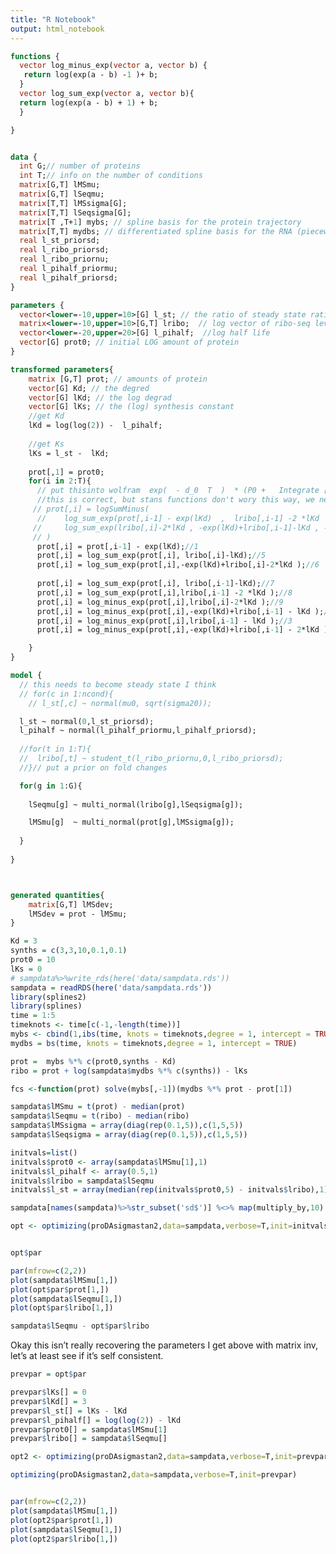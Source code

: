```yaml
---
title: "R Notebook"
output: html_notebook
---
```




```stan

functions {
  vector log_minus_exp(vector a, vector b) {
   return log(exp(a - b) -1 )+ b;
  }
  vector log_sum_exp(vector a, vector b){
  return log(exp(a - b) + 1) + b;
  }

}


data {
  int G;// number of proteins
  int T;// info on the number of conditions
  matrix[G,T] lMSmu;
  matrix[G,T] lSeqmu;
  matrix[T,T] lMSsigma[G];
  matrix[T,T] lSeqsigma[G];
  matrix[T ,T+1] mybs; // spline basis for the protein trajectory
  matrix[T,T] mydbs; // differentiated spline basis for the RNA (piecewise linear right now)
  real l_st_priorsd;
  real l_ribo_priorsd;
  real l_ribo_priornu;
  real l_pihalf_priormu;
  real l_pihalf_priorsd;
}

parameters {
  vector<lower=-10,upper=10>[G] l_st; // the ratio of steady state ratio to ribo
  matrix<lower=-10,upper=10>[G,T] lribo;  // log vector of ribo-seq levels
  vector<lower=-20,upper=20>[G] l_pihalf;  //log half life
  vector[G] prot0; // initial LOG amount of protein
}

transformed parameters{
    matrix [G,T] prot; // amounts of protein
    vector[G] Kd; // the degred
    vector[G] lKd; // the log degrad
    vector[G] lKs; // the (log) synthesis constant
    //get Kd
    lKd = log(log(2)) -  l_pihalf;
  
    //get Ks
    lKs = l_st -  lKd;
  
    prot[,1] = prot0;
    for(i in 2:T){
      // put thisinto wolfram  exp(  - d_0  T  )  * (P0 +   Integrate [  ( s_0 + (s_1 - s_0) t)  * exp( d_0 (t) )  dt , from 0 to T ] )
      //this is correct, but stans functions don't wory this way, we need to accumulate
     // prot[,i] = logSumMinus(
      //    log_sum_exp(prot[,i-1] - exp(lKd)  ,  lribo[,i-1] -2 *lKd  ,  lribo[,i]-lKd  ,-exp(lKd)+lribo[,i]-2*lKd ),
     //     log_sum_exp(lribo[,i]-2*lKd , -exp(lKd)+lribo[,i-1]-lKd , -exp(lKd)+lribo[,i-1]-2*lKd)
     // )
      prot[,i] = prot[,i-1] - exp(lKd);//1
      prot[,i] = log_sum_exp(prot[,i], lribo[,i]-lKd);//5
      prot[,i] = log_sum_exp(prot[,i],-exp(lKd)+lribo[,i]-2*lKd );//6
    
      prot[,i] = log_sum_exp(prot[,i], lribo[,i-1]-lKd);//7
      prot[,i] = log_sum_exp(prot[,i],lribo[,i-1] -2 *lKd );//8
      prot[,i] = log_minus_exp(prot[,i],lribo[,i]-2*lKd );//9
      prot[,i] = log_minus_exp(prot[,i],-exp(lKd)+lribo[,i-1] - lKd );//2
      prot[,i] = log_minus_exp(prot[,i],lribo[,i-1] - lKd );//3
      prot[,i] = log_minus_exp(prot[,i],-exp(lKd)+lribo[,i-1] - 2*lKd );//4

    }
}

model {
  // this needs to become steady state I think
  // for(c in 1:ncond){
    // l_st[,c] ~ normal(mu0, sqrt(sigma20));

  l_st ~ normal(0,l_st_priorsd);
  l_pihalf ~ normal(l_pihalf_priormu,l_pihalf_priorsd);
  
  //for(t in 1:T){
  //  lribo[,t] ~ student_t(l_ribo_priornu,0,l_ribo_priorsd);
  //}// put a prior on fold changes

  for(g in 1:G){
  
    lSeqmu[g] ~ multi_normal(lribo[g],lSeqsigma[g]);

    lMSmu[g]  ~ multi_normal(prot[g],lMSsigma[g]);
    
  }
  
}



generated quantities{
    matrix[G,T] lMSdev;
    lMSdev = prot - lMSmu;
}

```

```r
Kd = 3
synths = c(3,3,10,0.1,0.1)
prot0 = 10
lKs = 0
# sampdata%>%write_rds(here('data/sampdata.rds'))
sampdata = readRDS(here('data/sampdata.rds'))
library(splines2)
library(splines)
time = 1:5
timeknots <- time[c(-1,-length(time))]
mybs <- cbind(1,ibs(time, knots = timeknots,degree = 1, intercept = TRUE))
mydbs = bs(time, knots = timeknots,degree = 1, intercept = TRUE)

prot =  mybs %*% c(prot0,synths - Kd)
ribo = prot + log(sampdata$mydbs %*% c(synths)) - lKs

fcs <-function(prot) solve(mybs[,-1])(mydbs %*% prot - prot[1])

sampdata$lMSmu = t(prot) - median(prot)
sampdata$lSeqmu = t(ribo) - median(ribo)
sampdata$lMSsigma = array(diag(rep(0.1,5)),c(1,5,5))
sampdata$lSeqsigma = array(diag(rep(0.1,5)),c(1,5,5))

initvals=list()
initvals$prot0 <- array(sampdata$lMSmu[1],1)
initvals$l_pihalf <- array(0.5,1)
initvals$lribo = sampdata$lSeqmu
initvals$l_st = array(median(rep(initvals$prot0,5) - initvals$lribo),1)

sampdata[names(sampdata)%>%str_subset('sd$')] %<>% map(multiply_by,10)

opt <- optimizing(proDAsigmastan2,data=sampdata,verbose=T,init=initvals,as_vector=F)


opt$par

par(mfrow=c(2,2))
plot(sampdata$lMSmu[1,])
plot(opt$par$prot[1,])
plot(sampdata$lSeqmu[1,])
plot(opt$par$lribo[1,])

sampdata$lSeqmu - opt$par$lribo
```

Okay this isn't really recovering the parameters I get above with matrix inv, let's at least see if it's self consistent.

```r
prevpar = opt$par

prevpar$lKs[] = 0
prevpar$lKd[] = 3
prevpar$l_st[] = lKs - lKd
prevpar$l_pihalf[] = log(log(2)) - lKd
prevpar$prot0[] = sampdata$lMSmu[1]
prevpar$lribo[] = sampdata$lSeqmu[]

opt2 <- optimizing(proDAsigmastan2,data=sampdata,verbose=T,init=prevpar,iter=1,as_vect=F)

optimizing(proDAsigmastan2,data=sampdata,verbose=T,init=prevpar)


par(mfrow=c(2,2))
plot(sampdata$lMSmu[1,])
plot(opt2$par$prot[1,])
plot(sampdata$lSeqmu[1,])
plot(opt2$par$lribo[1,])






```


